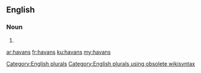==English==

===Noun===
{{head|en}}

# {{plural of|havan}}

[[Category:English plurals]][[Category:English plurals using obsolete wikisyntax]]

[[ar:havans]]
[[fr:havans]]
[[ku:havans]]
[[my:havans]]